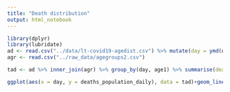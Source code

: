 ```yaml
---
title: "Death distribution"
output: html_notebook
---
```

```r
library(dplyr)
library(lubridate)
ad <- read.csv("../data/lt-covid19-agedist.csv") %>% mutate(day = ymd(day))
agr <- read.csv("../raw_data/agegroups2.csv")
```

```r
tad <- ad %>% inner_join(agr) %>% group_by(day, age1) %>% summarise(deaths_population_daily = sum(deaths_population_daily), deaths = sum(deaths_3_daily))

```

```r
ggplot(aes(x = day, y = deaths_population_daily), data = tad)+geom_line()+geom_line(aes(y=deaths), colour ="red")+facet_wrap(~age1, scales = "free_y")+theme_bw() + labs(x = "Data", y = "Mirtys", title = "Visos mirtys Lietuvoje ir mirtys nuo covid-19 pagal amžiaus grupes")
```